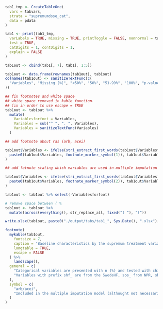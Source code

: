 ```r

tab1_tmp <- CreateTableOne(
  vars = tabvars,
  strata = "supremumdose_cat",
  data = pdata
)

tab1 <- print(tab1_tmp,
  varLabels = TRUE, missing = TRUE, printToggle = FALSE, nonnormal = tabvars,
  test = TRUE,
  catDigits = 1, contDigits = 1,
  explain = FALSE
)

tab1out <- cbind(tab1[, 7], tab1[, 1:5])

tab1out <- data.frame(rownames(tab1out), tab1out)
colnames(tab1out) <- sanitizeTextFunc(c(
  "Variables", "Missing (%)", "<50%", "50%", "51-99%", "100%", "p-value"
))

## fix footnotes and white space
## white space removed in kable function.
## fix in order to use escape = TRUE
tab1out <- tab1out %>%
  mutate(
    Variablesforfoot = Variables,
    Variables = sub("^ ", ". ", Variables),
    Variables = sanitizeTextFunc(Variables)
  )

## add footnote about ras (arb, acei)

tab1out$Variables <- ifelse(stri_extract_first_words(tab1out$Variablesforfoot) == "shf_ras",
  paste0(tab1out$Variables, footnote_marker_symbol(1)), tab1out$Variables
)

## add fotnote stating which variables are used in multiple imputation

tab1out$Variables <- ifelse(stri_extract_first_words(tab1out$Variablesforfoot) %in% modvars,
  paste0(tab1out$Variables, footnote_marker_symbol(2)), tab1out$Variables
)

tab1out <- tab1out %>% select(-Variablesforfoot)

# remove space between ( %
tab1out <- tab1out %>%
  mutate(across(everything(), str_replace_all, fixed("( "), "("))

write.xlsx(tab1out, paste0("./output/tabs/tab1_", Sys.Date(), ".xlsx"), rowNames = FALSE)

footnote(
  mykable(tab1out,
    fontsize = 7,
    caption = "Baseline characteristics by the supremum treatment variable",
    longtable = TRUE,
    escape = FALSE
  ) %>%
    landscape(),
  general = c(
    "Categorical variables are presented with n (%) and tested with chi-square test and continuous variables with median [q1-q3] and tested with Kruskal-Wallis Rank Sum test.",
    "Variables with prefix shf_ are from the SwedeHF, sos_ from NPR, shf_sos_ combinded information from SwedeHF and NPR."
  ),
  symbol = c(
    "arb/acei",
    "Included in the multiple imputation model (althought not necessarily imputed if there is no missing data) and cox regression models."
  )
)
```

